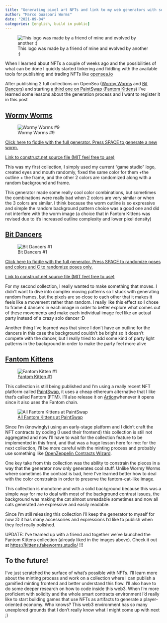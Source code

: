 ```yaml
---
title: "Generating pixel art NFTs and link to my web generators with sources"
author: "Marco Guaspari Worms"
date: "2021-09-04"
categories: [english, build in public]
---
```


![This logo was made by a friend of mine and evolved by another :)](https://cdn-images-1.medium.com/max/2000/1*uubFnnBqy2_JmqtPCYUf7A.png)

When I learned about NFTs a couple of weeks ago and the possibilities of what can be done I quickly started tinkering and fiddling with the available tools for publishing and trading NFTs like [opensea.io](http://opensea.io)

After publishing 2 full collections on OpenSea ([Wormy Worms](https://opensea.io/collection/wormy-worms) and [Bit Dancers](https://opensea.io/collection/bit-dancers)) and starting [a third one on PaintSwap (Fantom Kittens)](https://twitter.com/MarcoWorms/status/1433833893245952026) I’ve learned some lessons about the generation process and I want to register it in this post

## [Wormy Worms](https://opensea.io/collection/wormy-worms)

![Wormy Worms #9](https://cdn-images-1.medium.com/max/2000/1*nBdkwD0bGfgCoMWj8Zxkow.jpeg)

[Click here to fiddle with the full generator. Press SPACE to generate a new worm.](https://marcoworms.github.io/WormyWormsGenerator)

[Link to construct.net source file (MIT feel free to use)](https://github.com/MarcoWorms/marcoworms.github.io/blob/master/WormyWormsGenerator/WormyWormsGenerator.c3p)

This was my first collection, I simply used my current “game studio” logo, created eyes and mouth randomly, fixed the same color for them +the outline + the frame, and the other 2 colors are randomized along with a random background and frame.

This generator made some really cool color combinations, but sometimes the combinations were really bad when 2 colors are very similar or when the 3 colors are similar. I think because the worm outline is so expressive and simple the random background pattern choice was a good one and did not interfere with the worm image (a choice that in Fantom Kittens was revised due to it’s increased outline complexity and lower pixel density)

## [Bit Dancers](https://opensea.io/collection/bit-dancers)

![Bit Dancers #1](https://cdn-images-1.medium.com/max/2000/1*VkyFcBeDg_vGeHhMlzucqg.gif)

[Click here to fiddle with the full generator. Press SPACE to randomize poses and colors and C to randomize poses only.](https://marcoworms.github.io/BitDancersGenerator)

[Link to construct.net source file (MIT feel free to use)](https://github.com/MarcoWorms/marcoworms.github.io/blob/master/BitDancersGenerator/BitDancersGenerator.c3p)

For my second collection, I really wanted to make something that moves. I didn’t want to dive into complex moving patterns so I stuck with generating random frames, but the pixels are so close to each other that it makes it feels like a movement rather than random. I really like this effect so I chose to frame 4 dancers in each image in order to better explore what comes out of these movements and make each individual image feel like an actual party instead of a crazy solo dancer :D

Another thing I’ve learned was that since I don't have an outline for the dancers in this case the background couldn’t be bright so it doesn't compete with the dancer, but I really tried to add some kind of party light patterns in the background in order to make the party feel more alive

## [Fantom Kittens](https://kittens.fakeworms.studio/)

![[Fantom Kitten #1](https://paintswap.finance/nfts/assets/0xfd211f3b016a75bc8d73550ac5adc2f1cae780c0/1)](https://cdn-images-1.medium.com/max/2000/0*V0eLM2orSkfLP_3-.png)

This collection is still being published and I’m using a really recent NFT platform called [PaintSwap](https://paintswap.finance/), it uses a cheap ethereum alternative that I like that’s called Fantom (FTM). I’ll also release it on [Artion ](https://artion.io/)whenever it opens since it also uses the Fantom chain.

![[All Fantom Kittens at PaintSwap](https://paintswap.finance/nfts/collections/0xfd211f3b016a75bc8d73550ac5adc2f1cae780c0)](https://cdn-images-1.medium.com/max/2150/1*WHTEI8NIorb9EFuV951hTg.png)

Since I’m (knowingly) using an early-stage platform and I didn’t craft the NFT contracts by coding (I used their frontend) this collection is still not aggregated and now I’ll have to wait for the collection feature to be implemented in this front, and that was a huge lesson here for me: for the next collection, I’ll be more careful with the minting process and probably use something like [OpenZeppelin Contracts Wizard](https://docs.openzeppelin.com/contracts/4.x/wizard).

One key take from this collection was the ability to constrain the pieces in a way that the generator now only generates cool stuff. Unlike Wormy Worms where sometimes the contrast is bad, here I’ve learned better how to deal with the color constraints in order to preserve the fantom-cat-like image.

This collection is monotone and with a solid background because this was a simple way for me to deal with most of the background contrast issues, the background was making the cat almost unreadable sometimes and now all cats generated are expressive and easily readable.

Since I’m still releasing this collection I’ll keep the generator to myself for now :D it has many accessories and expressions I’d like to publish when they feel really polished.

UPDATE: I’ve teamed up with a friend and together we’ve launched the Fantom Kittens collection (already liked in the images above). Check it out at [https://kittens.fakeworms.studio/](https://kittens.fakeworms.studio/) !!!

## To the future!

I’ve just scratched the surface of what’s possible with NFTs. I’ll learn more about the minting process and work on a collection where I can publish a gamified minting frontend and better understand this flow. I’ll also have to do some deeper research on how to code inside this web3. When I’m more proficient with solidity and the whole smart contracts environment I’d really like to start building games that use NFTs as artifacts to generate a player-oriented economy. Who knows? This web3 environment has so many unexplored grounds that I don’t really know what I might come up with next ;)
